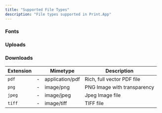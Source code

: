 ```yaml
---
title: "Supported File Types"
description: "File types supported in Print.App"
---
```


### Fonts

<Snippet file="font-types.mdx" />

### Uploads

<Snippet file="upload-types.mdx" />


### Downloads

| Extension   |     | Mimetype          | Description        |
| --------    | ----| ----              |------------        |
| `pdf`       | -   |  application/pdf         | Rich, full vector PDF file |
| `png`       | -   |  image/png         | PNG Image with transparency |
| `jpeg`     | -   | image/jpeg        | Jpeg Image file |
| `tiff`      | -   | image/tiff         | TIFF file |
